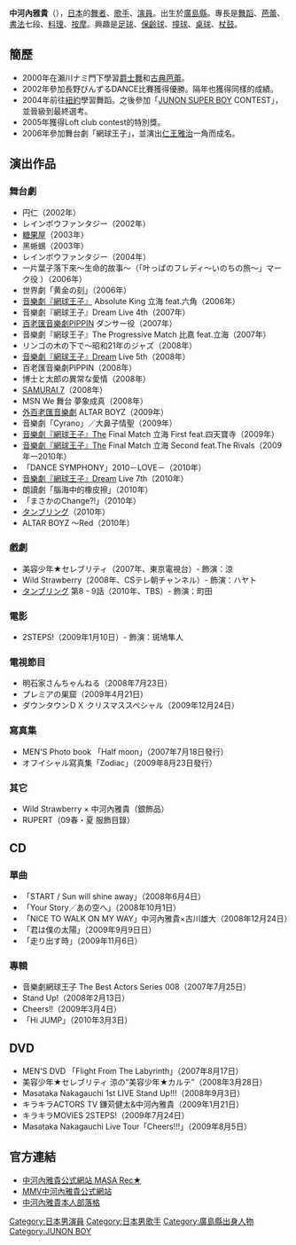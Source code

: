 {{Rough translation|time=2019-06-27}}
{{blpunsourced|time=2019-12-17}}
{{藝人
| 姓名 = 中河內雅貴
| 類型 = 男演员
| 圖片 = 
| 圖片簡介 = 
| 外文名 = 中河內雅貴
| 外文 = ja
| 出生日期 = {{Birth_date_and_age|1985|8|23}}
| 出生地點 = {{JPN}}[[廣島縣|廣島縣]]
| 國籍 = [[日本|日本]]
| 職業 = [[舞者|舞者]]、[[歌手|歌手]]、[[演員|演員]]
| 經紀公司 = [[KAOS_Performers_OFFICE|KAOS Performers OFFICE]]
| 唱片公司 = [[Marvelous_Entertainment_lnc.|Marvelous Entertainment lnc.]]
| 網站 = [http://nakagauchi.com/]
}}
{{Japanese|japanese=中河内 雅貴|kana=なかがうち まさたか|romaji=Nakagauchi Masataka}}
'''中河內雅貴'''（{{bd|1985年|8月23日|||}}），[[日本|日本]]的[[舞者|舞者]]、[[歌手|歌手]]、[[演員|演員]]。出生於[[廣島縣|廣島縣]]。專長是[[舞蹈|舞蹈]]、[[芭蕾|芭蕾]]、[[書法|書法]]七段、[[料理|料理]]、[[按摩|按摩]]。興趣是[[足球|足球]]、[[保齡球|保齡球]]、[[撞球|撞球]]、[[桌球|桌球]]、[[杖鼓|杖鼓]]。

== 簡歷 ==
* 2000年在瀨川ナミ門下學習[[爵士舞|爵士舞]]和[[古典芭蕾|古典芭蕾]]。
* 2002年參加長野びんずるDANCE比賽獲得優勝。隔年也獲得同樣的成績。
* 2004年前往[[紐約|紐約]]學習舞蹈。之後參加「[[JUNON_SUPER_BOY|JUNON SUPER BOY]] CONTEST」，並晉級到最終選考。
* 2005年獲得Loft club contest的特別獎。
* 2006年參加舞台劇「網球王子」，並演出[[仁王雅治|仁王雅治]]一角而成名。

== 演出作品 ==
=== 舞台劇 ===
* 円仁（2002年）
* レインボウファンタジー（2002年）
* [[糖果屋|糖果屋]]（2003年）
* 黑蜥蜴（2003年）
* レインボウファンタジー（2004年）
* 一片葉子落下來～生命的故事～（「叶っぱのフレディ～いのちの旅～」マーク役 ）（2006年）
* 世界劇「黄金の刻」（2006年）
* [[網球王子舞台劇|音樂劇『網球王子』]] Absolute King 立海 feat.六角（2006年）
* 音樂劇『網球王子』Dream Live 4th（2007年）
* [[百老匯音樂劇|百老匯音樂劇]]PIPPIN ダンサー役（2007年）
* 音樂劇『網球王子』The Progressive Match 比嘉 feat.立海（2007年）
* リンゴの木の下で～昭和21年のジャズ（2008年）
* [[網球王子舞台劇|音樂劇『網球王子』]]Dream Live 5th（2008年）
* 百老匯音樂劇PIPPIN（2008年）
* 博士と太郎の異常な愛情（2008年）
* [[七武士_(動畫)|SAMURAI 7]]（2008年）
* MSN We 舞台 夢象成真（2008年）
* [[外百老匯音樂劇|外百老匯音樂劇]] ALTAR BOYZ（2009年）
* 音樂劇「Cyrano」／大鼻子情聖（2009年）
* [[網球王子舞台劇|音樂劇『網球王子』]]The Final Match 立海 First feat.四天寶寺（2009年）
* [[網球王子舞台劇|音樂劇『網球王子』]]The Final Match 立海 Second feat.The Rivals（2009年ー2010年）
* 「DANCE SYMPHONY」2010－LOVE－（2010年）
* [[網球王子舞台劇|音樂劇『網球王子』]]Dream Live 7th（2010年）
*  朗讀劇「腦海中的橡皮擦」（2010年）
* 「まさかのChange?!」（2010年）
* [[體操男孩|タンブリング]]（2010年）
* ALTAR BOYZ ～Red（2010年）

=== 戲劇 ===
* 美容少年★セレブリティ（2007年、東京電視台）- 飾演：涼 
* Wild Strawberry（2008年、CSテレ朝チャンネル）- 飾演：ハヤト
* [[體操男孩|タンブリング]] 第8 - 9話（2010年、TBS）- 飾演：町田

=== 電影 ===
* 2STEPS!（2009年1月10日）- 飾演：斑鳩隼人

=== 電視節目 ===
* 明石家さんちゃんねる（2008年7月23日）
* プレミアの巣窟（2009年4月21日）
* ダウンタウンＤＸ クリスマススペシャル（2009年12月24日）

=== 寫真集 ===
* MEN'S Photo book 「Half moon」（2007年7月18日發行）
* オフイシャル寫真集「Zodiac」（2009年8月23日發行）

=== 其它 ===
* Wild Strawberry × 中河內雅貴（銀飾品）
* RUPERT（09春・夏 服飾目錄）

== CD ==

=== 單曲 ===
* 「START / Sun will shine away」（2008年6月4日）
* 「Your Story／あの空へ」（2008年10月1日）
* 「NICE TO WALK ON MY WAY」中河內雅貴×古川雄大（2008年12月24日）
* 「君は僕の太陽」（2009年9月9日日）
* 「走り出す時」（2009年11月6日）

=== 專輯 ===
* 音樂劇網球王子 The Best Actors Series 008（2007年7月25日）
* Stand Up!（2008年2月13日）
* Cheers!!（2009年3月4日）
*「Hi JUMP」（2010年3月3日）

== DVD ==
* MEN'S DVD 「Flight From The Labyrinth」（2007年8月17日）
* 美容少年★セレブリティ 涼の“美容少年★カルテ”（2008年3月28日）
* Masataka Nakagauchi 1st LIVE Stand Up!!!（2008年9月3日）
* キラキラACTORS TV 鎌苅健太&中河內雅貴（2009年1月21日）
* キラキラMOVIES 2STEPS!（2009年7月24日）
* Masataka Nakagauchi Live Tour「Cheers!!!」（2009年8月5日）

== 官方連結 ==
*[http://nakagauchi.com/ 中河內雅貴公式網站 MASA Rec★]{{Wayback|url=http://nakagauchi.com/ |date=20080831233005 }}
*[http://www.nakagauchi.net/ MMV中河內雅貴公式網站]{{Wayback|url=http://www.nakagauchi.net/ |date=20080724083215 }}
*[https://web.archive.org/web/20081217011156/http://blog.oricon.co.jp/windbreeze 中河內雅貴本人部落格]

{{normdaten}}
{{DEFAULTSORT:Nakagauchi Masataka}}
[[Category:日本男演員|Category:日本男演員]]
[[Category:日本男歌手|Category:日本男歌手]]
[[Category:廣島縣出身人物|Category:廣島縣出身人物]]
[[Category:JUNON_BOY|Category:JUNON BOY]]